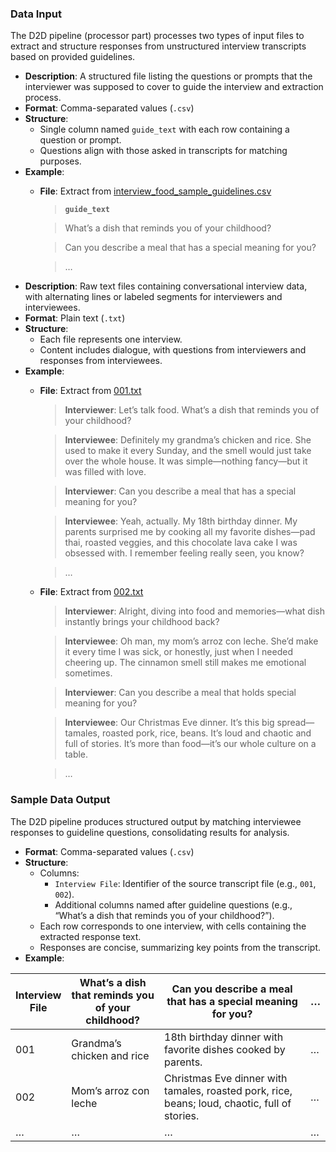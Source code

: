 
### Data Input
The D2D pipeline (processor part) processes two types of input files to extract and structure responses from unstructured interview transcripts based on provided guidelines.

\subsubsection*{\large Guidelines}

- **Description**: A structured file listing the questions or prompts that the interviewer was supposed to cover to guide the interview and extraction process.
- **Format**: Comma-separated values (`.csv`)
- **Structure**:
  - Single column named `guide_text` with each row containing a question or prompt.
  - Questions align with those asked in transcripts for matching purposes.
- **Example**:
  - **File**: Extract from [interview_food_sample_guidelines.csv](https://github.com/avalanche-strategy/D2D/blob/main/data/synthetic_data/interview_food_guidelines.csv)

    > **`guide_text`**

    > What’s a dish that reminds you of your childhood?

    > Can you describe a meal that has a special meaning for you?

    > ...

\subsubsection*{\large Transcripts}

- **Description**: Raw text files containing conversational interview data, with alternating lines or labeled segments for interviewers and interviewees.
- **Format**: Plain text (`.txt`)
- **Structure**:
  - Each file represents one interview.
  - Content includes dialogue, with questions from interviewers and responses from interviewees.

- **Example**:
  - **File**: Extract from [001.txt](https://github.com/avalanche-strategy/D2D/blob/main/data/synthetic_data/transcripts_food/001.txt)

    > **Interviewer**: Let’s talk food. What’s a dish that reminds you of your childhood?

    > **Interviewee**: Definitely my grandma’s chicken and rice. She used to make it every Sunday, and the smell would just take over the whole house. It was simple—nothing fancy—but it was filled with love.

    > **Interviewer**: Can you describe a meal that has a special meaning for you?

    > **Interviewee**: Yeah, actually. My 18th birthday dinner. My parents surprised me by cooking all my favorite dishes—pad thai, roasted veggies, and this chocolate lava cake I was obsessed with. I remember feeling really seen, you know?

    > ...

  - **File**: Extract from [002.txt](https://github.com/avalanche-strategy/D2D/blob/main/data/synthetic_data/transcripts_food/002.txt)

    > **Interviewer**: Alright, diving into food and memories—what dish instantly brings your childhood back?

    > **Interviewee**: Oh man, my mom’s arroz con leche. She’d make it every time I was sick, or honestly, just when I needed cheering up. The cinnamon smell still makes me emotional sometimes.

    > **Interviewer**: Can you describe a meal that holds special meaning for you?

    > **Interviewee**: Our Christmas Eve dinner. It’s this big spread—tamales, roasted pork, rice, beans. It’s loud and chaotic and full of stories. It’s more than food—it’s our whole culture on a table.

    > ...

### Sample Data Output
The D2D pipeline produces structured output by matching interviewee responses to guideline questions, consolidating results for analysis.

- **Format**: Comma-separated values (`.csv`)
- **Structure**:
  - Columns:
    - `Interview File`: Identifier of the source transcript file (e.g., `001`, `002`).
    - Additional columns named after guideline questions (e.g., "What’s a dish that reminds you of your childhood?").
  - Each row corresponds to one interview, with cells containing the extracted response text.
  - Responses are concise, summarizing key points from the transcript.
- **Example**:

| **Interview File** | **What’s a dish that reminds you of your childhood?** | **Can you describe a meal that has a special meaning for you?**                          | ... |
| ---------------- | -------------------------------------------------- | ------------------------------------------------------------------------------------ | --- |
| 001            | Grandma’s chicken and rice                       | 18th birthday dinner with favorite dishes cooked by parents.                        |...|
| 002            | Mom’s arroz con leche                            | Christmas Eve dinner with tamales, roasted pork, rice, beans; loud, chaotic, full of stories. |...|
|...|...|...|...|